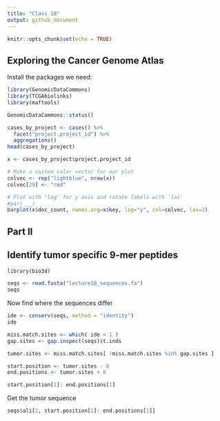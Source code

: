 ```yaml
---
title: "Class 18"
output: github_document
---
```


```r
knitr::opts_chunk$set(echo = TRUE)
```

## Exploring the Cancer Genome Atlas

Install the packages we need:

```r
library(GenomicDataCommons)
library(TCGAbiolinks)
library(maftools)
```


```r
GenomicDataCommons::status()
```

```r
cases_by_project <- cases() %>%
  facet("project.project_id") %>%
  aggregations()
head(cases_by_project)
```

```r
x <- cases_by_project$project.project_id

# Make a custom color vector for our plot
colvec <- rep("lightblue", nrow(x))
colvec[29] <- "red"

# Plot with 'log' for y axis and rotate labels with 'las'
#par(___)  
barplot(x$doc_count, names.arg=x$key, log="y", col=colvec, las=2)
```


## Part II

## Identify tumor specific 9-mer peptides

```r
library(bio3d)
```

```r
seqs <- read.fasta("lecture18_sequences.fa")
seqs
```

Now find where the sequences differ
```r
ide <- conserv(seqs, method = "identity")
ide
```

```r
miss.match.sites <- which( ide < 1 )
gap.sites <- gap.inspect(seqs)$t.inds
```

```r
tumor.sites <- miss.match.sites[ !miss.match.sites %in% gap.sites ]
```

```r
start.position <- tumor.sites - 8
end.positions <- tumor.sites + 8
```

```r
start.position[1]: end.positions[1]
```

Get the tumor sequence

```r
seqs$ali[2, start.position[1]: end.positions[1]]
```




















